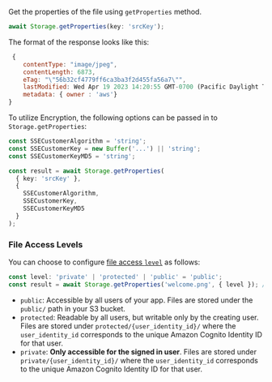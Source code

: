 Get the properties of the file using `getProperties` method.

```typescript
await Storage.getProperties(key: 'srcKey');
```

The format of the response looks like this:

```js
 {
    contentType: "image/jpeg",
    contentLength: 6873,
    eTag: "\"56b32cf4779ff6ca3ba3f2d455fa56a7\"",
    lastModified: Wed Apr 19 2023 14:20:55 GMT-0700 (Pacific Daylight Time) {},
    metadata: { owner : 'aws'}
}

```

To utilize Encryption, the following options can be passed in to `Storage.getProperties`:

```typescript
const SSECustomerAlgorithm = 'string';
const SSECustomerKey = new Buffer('...') || 'string';
const SSECustomerKeyMD5 = 'string';

const result = await Storage.getProperties(
  { key: 'srcKey' },
  {
    SSECustomerAlgorithm,
    SSECustomerKey,
    SSECustomerKeyMD5
  }
);
```

### File Access Levels

You can choose to configure [file access `level`](https://docs.amplify.aws/lib/storage/configureaccess/q/platform/js) as follows:

```typescript
const level: 'private' | 'protected' | 'public' = 'public';
const result = await Storage.getProperties('welcome.png', { level }); // defaults to `public`
```

- `public`: Accessible by all users of your app. Files are stored under the `public/` path in your S3 bucket.
- `protected`: Readable by all users, but writable only by the creating user. Files are stored under `protected/{user_identity_id}/` where the `user_identity_id` corresponds to the unique Amazon Cognito Identity ID for that user.
- `private`: **Only accessible for the signed in user**. Files are stored under `private/{user_identity_id}/` where the `user_identity_id` corresponds to the unique Amazon Cognito Identity ID for that user.
